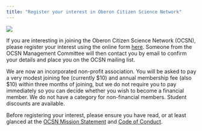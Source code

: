 ```yaml
---
title: "Register your interest in Oberon Citizen Science Network"
---
```


:::{.aside}
![](assets/welcoming_ocsn_members.png)
:::

If you are interesting in joining the Oberon Citizen Science Network (OCSN), please register your interest using the online form [here](https://forms.gle/6HDzYWCqcRTkBsJ69). Someone from the OCSN Management Committee will then contact you by email to confirm your details and place you on the OCSN mailing list. 

We are now an incorporated non-profit association. You will be asked to pay a very modest joining fee (currently $10) and annual membership fee (also $10) within three months of joining, but we do not require you to pay immediately so you can decide whether you wish to become a financial member. We do not have a category for non-financial members. Student discounts are available. 

Before registering your interest, please ensure you have read, or at least glanced at the [OCSN Mission Statement](ocsn_mission_statement.html) and [Code of Conduct](ocsn_code_of_conduct.html).




